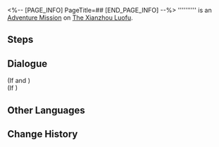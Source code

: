 <%-- [PAGE_INFO]
PageTitle=##
[END_PAGE_INFO] --%>
{{Stub|Dialogue.}}
{{Mission Infobox
|id            = 2020111
|title         = 
|image         = <!--Mission .png-->
|type          = Adventure
|event_name    = 
|chapter       = 
|requirements  = [[Trailblaze Mission]] ''[[Stars Spun, Prescience Sprung]]'' completed
|summary       = <!--official mission summary from Fate's Atlas-->
|characters    = Trailblazer
|startLocation = [[The Xianzhou Luofu]] - [[Exalting Sanctum]]
|world         = The Xianzhou Luofu
|area          = Exalting Sanctum
|prev          = 
|next          = 
|rewards       = 
}}
'''''''''' is an [[Adventure Mission]] on [[The Xianzhou Luofu]].

==Steps==


<!--
==Gameplay Notes==

--><!--
==Trial Character==

-->
==Dialogue==
{{Stub Dialogue}}
;(If {{cx}}<!--SubMission Finish: 202010320--> and {{cx}}{{subst:void|<!--{"$type":"RPG.GameCore.ByCompareIsBookAvailable","BookSeriesID":169,"BookID":190359,"Inverse":true}-->}})
;(If {{cx}}{{subst:void|<!--{"$type":"RPG.GameCore.ByCompareIsBookAvailable","BookSeriesID":169,"BookID":190359}-->}})
{{Dialogue End}}

==Other Languages==
{{Other Languages
|en   = 
|zhs  = 
|zht  = 
|ja   = 
|ko   = 
|es   = 
|fr   = 
|ru   = 
|th   = 
|vi   = 
|de   = 
|id   = 
|pt   = 
}}

==Change History==
{{Change History|1.4}}
